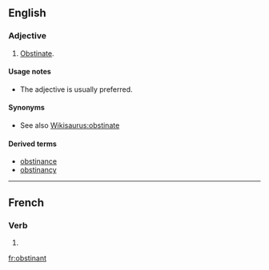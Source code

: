 ==English==

===Adjective===
{{en-adj}}

# {{context|proscribed|lang=en}} [[obstinate|Obstinate]].

====Usage notes====
* {{sense|obstinate}} The adjective {{m|en|obstinate}} is usually preferred.

====Synonyms====
* See also [[Wikisaurus:obstinate]]

====Derived terms====
* [[obstinance]]
* [[obstinancy]]

----

==French==

===Verb===
{{head|fr|present participle}}

# {{present participle of|obstiner|lang=fr|nocat=1}}

[[fr:obstinant]]